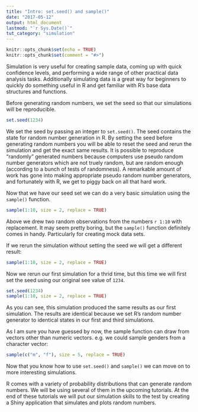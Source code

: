 ```yaml
---
title: "Intro: set.seed() and sample()"
date: "2017-05-12"
output: html_document
lastmod: "`r Sys.Date()`"
tut_category: "simulation"
---
```


```r
knitr::opts_chunk$set(echo = TRUE)
knitr::opts_chunk$set(comment = "#>")
```

Simulation is very useful for creating sample data, coming up with quick confidence levels, and performing a wide range of other practical data analysis tasks.  Additionally simulating data is a great way for beginners to quickly do something useful in R and get familiar with R's base data structures and functions.  

Before generating random numbers, we set the seed so that our simulations will be reproducible.

```r
set.seed(1234)
```

We set the seed by passing an integer to `set.seed()`.  The seed contains the state for random number generation in R.  By setting the seed before generating random numbers you will be able to reset the seed and rerun the simulation and get the exact same results.  It is possible to reproduce "randomly" generated numbers because computers use pseudo random number generators which are not truely random, but are random enough (according to a bunch of tests of randomness).  A remarkable amount of work has gone into making appropriate pseudo random number generators, and fortunately with R, we get to piggy back on all that hard work.

Now that we have our seed set we can do a very basic simulation using the `sample()` function.

```r
sample(1:10, size = 2, replace = TRUE)
```

Above we drew two random observations from the numbers `r 1:10` with replacement.  It may seem pretty boring, but the `sample()` function definitely comes in handy.  Particularly for creating mock data sets.  

If we rerun the simulation without setting the seed we will get a different result:

```r
sample(1:10, size = 2, replace = TRUE)
```

Now we rerun our first simulation for a thrid time, but this time we will first set the seed using our original see value of `1234`.

```r
set.seed(1234)
sample(1:10, size = 2, replace = TRUE)
```

As you can see, this simulation produced the same results as our first simulation.  The results are identical because we set R's random number generator to identical states in our first and third simulations.  

As I am sure you have guessed by now, the sample function can draw from vectors other than numeric vectors.  e.g. we could sample genders from a character vector:

```r
sample(c("m", "f"), size = 5, replace = TRUE)
```

Now that you know how to use `set.seed()` and `sample()` we can move on to more interesting simulations.

R comes with a variety of probability distributions that can generate random numbers.  We will be using several of them in the upcoming tutorials.  At the end of these tutorials we will put our simulation skills to the test by creating a Shiny application that simulates and plots random numbers.
